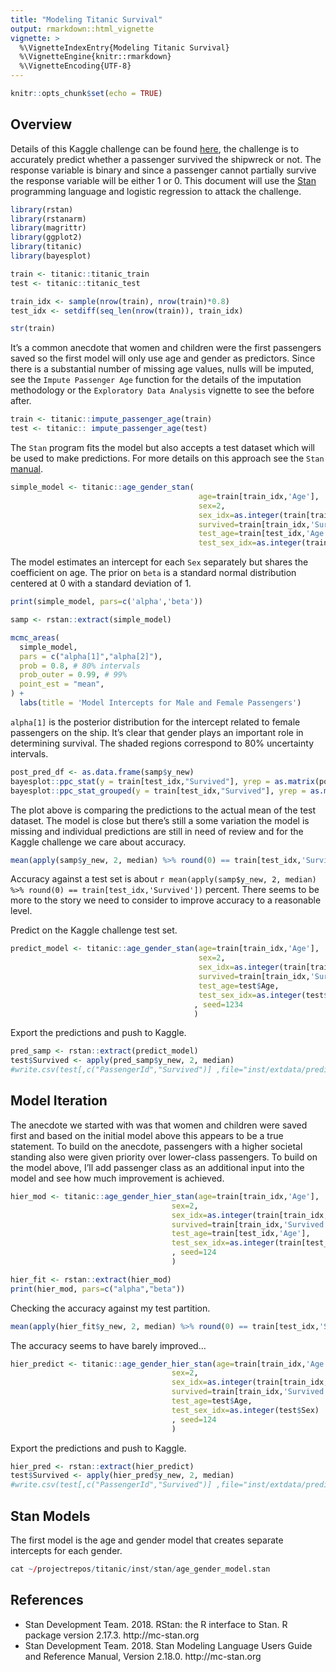 ```yaml
---
title: "Modeling Titanic Survival"
output: rmarkdown::html_vignette
vignette: >
  %\VignetteIndexEntry{Modeling Titanic Survival}
  %\VignetteEngine{knitr::rmarkdown}
  %\VignetteEncoding{UTF-8}
---
```


```r
knitr::opts_chunk$set(echo = TRUE)
```

## Overview

Details of this Kaggle challenge can be found [here](https://www.kaggle.com/c/titanic), the challenge is to accurately predict whether a passenger survived the shipwreck or not. The response variable is binary and since a passenger cannot partially survive the response variable will be either 1 or 0. This document will use the [Stan](https://mc-stan.org/) programming language and logistic regression to attack the challenge.

```r
library(rstan)
library(rstanarm)
library(magrittr)
library(ggplot2)
library(titanic)
library(bayesplot)

train <- titanic::titanic_train
test <- titanic::titanic_test

train_idx <- sample(nrow(train), nrow(train)*0.8)
test_idx <- setdiff(seq_len(nrow(train)), train_idx)

str(train)
```

It's a common anecdote that women and children were the first passengers saved so the first model will only use age and gender as predictors. Since there is a substantial number of missing age values, nulls will be imputed, see the `Impute Passenger Age` function for the details of the imputation methodology or the `Exploratory Data Analysis` vignette to see the before after.

```r
train <- titanic::impute_passenger_age(train)
test <- titanic:: impute_passenger_age(test)
```

The `Stan` program fits the model but also accepts a test dataset which will be used to make predictions. For more details on this approach see the `Stan` [manual](https://mc-stan.org/docs/2_24/stan-users-guide/prediction-forecasting-and-backcasting.html).

```r
simple_model <- titanic::age_gender_stan(
                                          age=train[train_idx,'Age'],
                                          sex=2,
                                          sex_idx=as.integer(train[train_idx,'Sex']),
                                          survived=train[train_idx,'Survived'],
                                          test_age=train[test_idx,'Age'],
                                          test_sex_idx=as.integer(train[test_idx,'Sex']), seed=1234)
```

The model estimates an intercept for each `Sex` separately but shares the coefficient on age. The prior on `beta` is a standard normal distribution centered at 0 with a standard deviation of 1.

```r
print(simple_model, pars=c('alpha','beta'))
```


```r
samp <- rstan::extract(simple_model)

mcmc_areas(
  simple_model, 
  pars = c("alpha[1]","alpha[2]"),
  prob = 0.8, # 80% intervals
  prob_outer = 0.99, # 99%
  point_est = "mean",
) +
  labs(title = 'Model Intercepts for Male and Female Passengers')
```

`alpha[1]` is the posterior distribution for the intercept related to female passengers on the ship. It's clear that gender plays an important role in determining survival. The shaded regions correspond to 80% uncertainty intervals.

```r
post_pred_df <- as.data.frame(samp$y_new)
bayesplot::ppc_stat(y = train[test_idx,"Survived"], yrep = as.matrix(post_pred_df), stat = mean, binwidth = .01)
bayesplot::ppc_stat_grouped(y = train[test_idx,"Survived"], yrep = as.matrix(post_pred_df), stat = mean, group = train[test_idx,"Sex"], binwidth = 0.03)
```

The plot above is comparing the predictions to the actual mean of the test dataset. The model is close but there's still a some variation the model is missing and individual predictions are still in need of review and for the Kaggle challenge we care about accuracy.

```r
mean(apply(samp$y_new, 2, median) %>% round(0) == train[test_idx,'Survived'])
```

Accuracy against a test set is about `r mean(apply(samp$y_new, 2, median) %>% round(0) == train[test_idx,'Survived'])` percent. There seems to be more to the story we need to consider to improve accuracy to a reasonable level.

Predict on the Kaggle challenge test set.

```r
predict_model <- titanic::age_gender_stan(age=train[train_idx,'Age'],
                                          sex=2,
                                          sex_idx=as.integer(train[train_idx,'Sex']),
                                          survived=train[train_idx,'Survived'],
                                          test_age=test$Age,
                                          test_sex_idx=as.integer(test$Sex)
                                         , seed=1234
                                         )
```

Export the predictions and push to Kaggle.

```r
pred_samp <- rstan::extract(predict_model)
test$Survived <- apply(pred_samp$y_new, 2, median)
#write.csv(test[,c("PassengerId","Survived")] ,file="inst/extdata/predict_20201002.csv", row.names = FALSE)
```

## Model Iteration

The anecdote we started with was that women and children were saved first and based on the initial model above this appears to be a true statement. To build on the anecdote, passengers with a higher societal standing also were given priority over lower-class passengers. To build on the model above, I'll add passenger class as an additional input into the model and see how much improvement is achieved.

```r
hier_mod <- titanic::age_gender_hier_stan(age=train[train_idx,'Age'],
                                    sex=2,
                                    sex_idx=as.integer(train[train_idx,'Sex']),
                                    survived=train[train_idx,'Survived'],
                                    test_age=train[test_idx,'Age'],
                                    test_sex_idx=as.integer(train[test_idx,'Sex'])
                                    , seed=124
                                    )
```

```r
hier_fit <- rstan::extract(hier_mod)
print(hier_mod, pars=c("alpha","beta"))
```

Checking the accuracy against my test partition.

```r
mean(apply(hier_fit$y_new, 2, median) %>% round(0) == train[test_idx,'Survived'])
```
The accuracy seems to have barely improved...

```r
hier_predict <- titanic::age_gender_hier_stan(age=train[train_idx,'Age'],
                                    sex=2,
                                    sex_idx=as.integer(train[train_idx,'Sex']),
                                    survived=train[train_idx,'Survived'],
                                    test_age=test$Age,
                                    test_sex_idx=as.integer(test$Sex)
                                    , seed=124
                                    )
```

Export the predictions and push to Kaggle.

```r
hier_pred <- rstan::extract(hier_predict)
test$Survived <- apply(hier_pred$y_new, 2, median)
#write.csv(test[,c("PassengerId","Survived")] ,file="inst/extdata/predict_20201005.csv", row.names = FALSE)
```

## Stan Models

The first model is the age and gender model that creates separate intercepts for each gender.

```r
cat ~/projectrepos/titanic/inst/stan/age_gender_model.stan
```

## References

* Stan Development Team. 2018. RStan: the R interface to Stan. R package version 2.17.3.   http://mc-stan.org
* Stan Development Team. 2018. Stan Modeling Language Users Guide and Reference Manual, Version 2.18.0.   http://mc-stan.org
